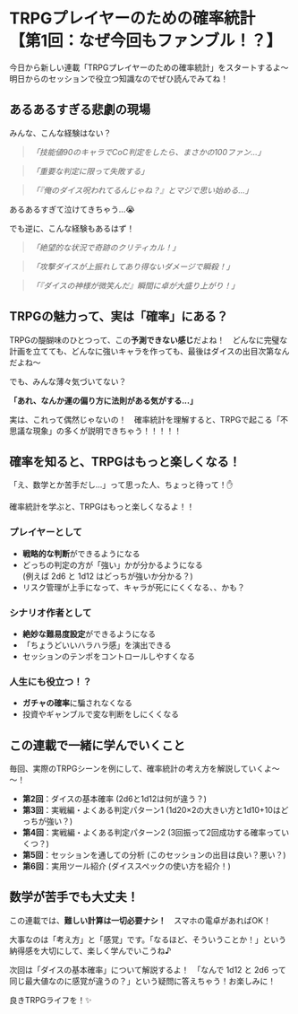 
# TRPGプレイヤーのための確率統計 <br />【第1回：なぜ今回もファンブル！？】

今日から新しい連載「TRPGプレイヤーのための確率統計」をスタートするよ～　明日からのセッションで役立つ知識なのでぜひ読んでみてね！

<BlogImage src="niko.png" alt="" width={256} height={256} />

## あるあるすぎる悲劇の現場

みんな、こんな経験はない？

> _「技能値90のキャラでCoC判定をしたら、まさかの100ファン...」_

> _「重要な判定に限って失敗する」_

> _「『俺のダイス呪われてるんじゃね？』とマジで思い始める...」_

あるあるすぎて泣けてきちゃう...😭

<BlogImage src="awoo.png" alt="" width={256} height={256} />

でも逆に、こんな経験もあるはず！

> _「絶望的な状況で奇跡のクリティカル！」_

> _「攻撃ダイスが上振れしてあり得ないダメージで瞬殺！」_

> _「『ダイスの神様が微笑んだ』瞬間に卓が大盛り上がり！」_

<BlogImage src="niko.png" alt="" width={256} height={256} />

## TRPGの魅力って、実は「確率」にある？

TRPGの醍醐味のひとつって、この**予測できない感じ**だよね！　どんなに完璧な計画を立てても、どんなに強いキャラを作っても、最後はダイスの出目次第なんだよね～

でも、みんな薄々気づいてない？

**「あれ、なんか運の偏り方に法則がある気がする...」**

実は、これって偶然じゃないの！　確率統計を理解すると、TRPGで起こる「不思議な現象」の多くが説明できちゃう！！！！！

## 確率を知ると、TRPGはもっと楽しくなる！

「え、数学とか苦手だし...」って思った人、ちょっと待って！✋

確率統計を学ぶと、TRPGはもっと楽しくなるよ！！

### プレイヤーとして

- **戦略的な判断**ができるようになる
- どっちの判定の方が「強い」かが分かるようになる <br /> (例えば 2d6 と 1d12 はどっちが強いか分かる？)
- リスク管理が上手になって、キャラが死ににくくなる、、かも？

### シナリオ作者として

- **絶妙な難易度設定**ができるようになる
- 「ちょうどいいハラハラ感」を演出できる
- セッションのテンポをコントロールしやすくなる

### 人生にも役立つ！？

- **ガチャの確率**に騙されなくなる
- 投資やギャンブルで変な判断をしにくくなる

## この連載で一緒に学んでいくこと

毎回、実際のTRPGシーンを例にして、確率統計の考え方を解説していくよ～～！

- **第2回**：ダイスの基本確率 (2d6と1d12は何が違う？)    
- **第3回**：実戦編・よくある判定パターン1 (1d20×2の大きい方と1d10+10はどっちが強い？)
- **第4回**：実戦編・よくある判定パターン2 (3回振って2回成功する確率っていくつ？)
- **第5回**：セッションを通しての分析 (このセッションの出目は良い？悪い？)
- **第6回**：実用ツール紹介 (ダイススペックの使い方を紹介！)

## 数学が苦手でも大丈夫！

この連載では、**難しい計算は一切必要ナシ！**　スマホの電卓があればOK！

大事なのは「考え方」と「感覚」です。「なるほど、そういうことか！」という納得感を大切にして、楽しく学んでいこうね♪

次回は「ダイスの基本確率」について解説するよ！　「なんで 1d12 と 2d6 って同じ最大値なのに感覚が違うの？」という疑問に答えちゃう！お楽しみに！

良きTRPGライフを！✨

<BlogImage src="smile.png" alt="" width={256} height={256} />

<BlogLink category="stats-for-trpg" slug="2-basic-probability" />

